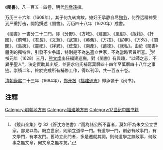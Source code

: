 《'''閩書'''》，凡一百五十四卷，明代[[何喬遠|何喬遠]]撰。

万历三十六年（1608年），其子何九转病故，媳妇王承静自尽[[殉节|殉节]]，何乔远精神受到严重打击，開始撰述《閩書》。万历四十八年（1620年）成書。

《閩書》一書分二十二門，即《分野》、《方域》、《建置》、《風俗》、《版籍》、《扞圉》、《前帝》、《君長》、《文蒞》、《武軍》、《英舊》、《方技》、《宦寺》、《方外》、《閨閣》、《島夷》、《靈祀》、《祥異》、《萑葦》、《南產》、《蓄德》、《我私》。由於《閩書》體例的獨特性，引發不少争議，特別是不為[[朱熹|朱熹]]立世家，不為當時官員所喜。<ref>《鏡山全集》卷 32《答沈方伯書》:“而為諸公所不喜者，莫如不為朱文公立世家。鄙見以為，既立世家，則須立道學一門。有道學一門，則必有政事門，有文學門，有孝友門。舊時立此門者，多是遷就其詞，則何道學之無政事，何政事之無文章，何文章之無孝友。”</ref>崇禎元年（1628）三月，[[熊文燦|熊文燦]]出任福建巡撫，對《閩書》有興趣，“以師之志，不異乎聖人”，決定資助其出版，並要求何氏補寫萬曆四十四年至萬曆四十八年之事迹。崇禎二年，終於完成所有補修工作，得以刊印，共一百五十卷。

[[清朝|清朝]][[康熙|康熙]]二十三年（1684年），[[郑开极|郑开极]]《[[福建通志|福建通志]]》即承袭于《闽书》。

==注釋==
{{Reflist}}

[[Category:明朝地方志|Category:明朝地方志]]
[[Category:福建地方志|Category:福建地方志]]
[[Category:17世纪中国书籍|Category:17世纪中国书籍]]